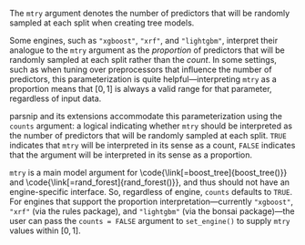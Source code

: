 The `mtry` argument denotes the number of predictors that will be randomly sampled at each split when creating tree models. 

Some engines, such as `"xgboost"`, `"xrf"`, and `"lightgbm"`, interpret their analogue to the `mtry` argument as the _proportion_ of predictors that will be randomly sampled at each split rather than the _count_. In some settings, such as when tuning over preprocessors that influence the number of predictors, this parameterization is quite helpful---interpreting `mtry` as a proportion means that $[0, 1]$ is always a valid range for that parameter, regardless of input data.

parsnip and its extensions accommodate this parameterization using the `counts` argument: a logical indicating whether `mtry` should be interpreted as the number of predictors that will be randomly sampled at each split. `TRUE` indicates that `mtry` will be interpreted in its sense as a count, `FALSE` indicates that the argument will be interpreted in its sense as a proportion.

`mtry` is a main model argument for \\code{\\link[=boost_tree]{boost_tree()}} and \\code{\\link[=rand_forest]{rand_forest()}}, and thus should not have an engine-specific interface. So, regardless of engine, `counts` defaults to `TRUE`. For engines that support the proportion interpretation---currently `"xgboost"`, `"xrf"` (via the rules package), and `"lightgbm"` (via the bonsai package)---the user can pass the `counts = FALSE` argument to `set_engine()` to supply `mtry` values within $[0, 1]$.
